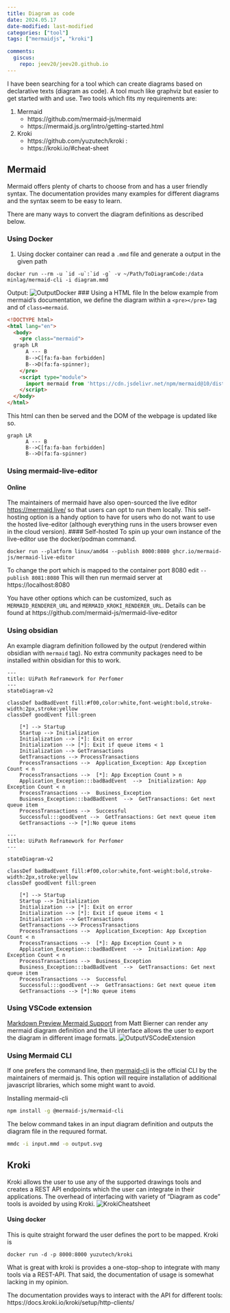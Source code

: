 ```yaml
---
title: Diagram as code
date: 2024.05.17
date-modified: last-modified
categories: ["tool"]
tags: ["mermaidjs", "kroki"]

comments:
  giscus:
    repo: jeev20/jeev20.github.io
---
```


I have been searching for a tool which can create diagrams based on declarative texts (diagram as code). A tool much like graphviz but easier to get started with and use. Two tools which fits my requirements are:

1. Mermaid
	* https://github.com/mermaid-js/mermaid 
	* https://mermaid.js.org/intro/getting-started.html
2. Kroki
	*  https://github.com/yuzutech/kroki : 
	*  https://kroki.io/#cheat-sheet

## Mermaid 

Mermaid offers plenty of charts to choose from and has a user friendly syntax. The documentation provides many examples for different diagrams and the syntax seem to be easy to learn.

There are many ways to convert the diagram definitions as described below.


### Using Docker 

1. Using docker container can read a `.mmd` file and generate a output in the given path

```docker
docker run --rm -u `id -u`:`id -g` -v ~/Path/ToDiagramCode:/data minlag/mermaid-cli -i diagram.mmd
```

Output:
![OutputDocker](images/dockeroutput.png)
### Using a HTML file 
In the below example from mermaid's documentation, we define the diagram within a `<pre></pre>` tag and of `class=mermaid`. 
```html
<!DOCTYPE html>
<html lang="en">
  <body>
    <pre class="mermaid">
  graph LR
      A --- B
      B-->C[fa:fa-ban forbidden]
      B-->D(fa:fa-spinner);
    </pre>
    <script type="module">
      import mermaid from 'https://cdn.jsdelivr.net/npm/mermaid@10/dist/mermaid.esm.min.mjs';
    </script>
  </body>
</html>
```

This html can then be served and the DOM of the webpage is updated like so. 
```mermaid
graph LR
      A --- B
      B-->C[fa:fa-ban forbidden]
      B-->D(fa:fa-spinner)
```

### Using mermaid-live-editor
#### Online 
The maintainers of mermaid have also open-sourced the live editor [https://mermaid.live/](https://mermaid.live/) so that users can opt to run them locally. This self-hosting option is a handy option to have for users who do not want to use the hosted live-editor (although everything runs in the users browser even in the cloud version). 
#### Self-hosted
To spin up your own instance of the live-editor use the docker/podman command. 
```.docker
docker run --platform linux/amd64 --publish 8000:8080 ghcr.io/mermaid-js/mermaid-live-editor
```
To change the port which is mapped to the container port 8080 edit  `--publish 8081:8080`
This will then run mermaid server at https://localhost:8080

You have other options which can be customized, such as `MERMAID_RENDERER_URL` and  `MERMAID_KROKI_RENDERER_URL`. Details can be found at https://github.com/mermaid-js/mermaid-live-editor


### Using obsidian

An example diagram definition followed by the output (rendered within obsidian with `mermaid` tag). No extra community packages need to be installed within obsidian for this to work. 
```mermaid
---
title: UiPath Reframework for Perfomer
---
stateDiagram-v2

classDef badBadEvent fill:#f00,color:white,font-weight:bold,stroke-width:2px,stroke:yellow
classDef goodEvent fill:green

    [*] --> Startup
    Startup --> Initialization
    Initialization --> [*]: Exit on error
    Initialization --> [*]: Exit if queue items < 1
    Initialization --> GetTransactions
    GetTransactions --> ProcessTransactions
    ProcessTransactions -->  Application_Exception: App Exception Count < n
    ProcessTransactions -->  [*]: App Exception Count > n
    Application_Exception:::badBadEvent  -->  Initialization: App Exception Count < n
    ProcessTransactions -->  Business_Exception
    Business_Exception:::badBadEvent  -->  GetTransactions: Get next queue item
    ProcessTransactions -->  Successful
    Successful:::goodEvent -->  GetTransactions: Get next queue item
    GetTransactions --> [*]:No queue items
```

```mermaid
---
title: UiPath Reframework for Perfomer
---

stateDiagram-v2

classDef badBadEvent fill:#f00,color:white,font-weight:bold,stroke-width:2px,stroke:yellow
classDef goodEvent fill:green

    [*] --> Startup
    Startup --> Initialization
    Initialization --> [*]: Exit on error
    Initialization --> [*]: Exit if queue items < 1
    Initialization --> GetTransactions
    GetTransactions --> ProcessTransactions
    ProcessTransactions -->  Application_Exception: App Exception Count < n
    ProcessTransactions -->  [*]: App Exception Count > n
    Application_Exception:::badBadEvent  -->  Initialization: App Exception Count < n
    ProcessTransactions -->  Business_Exception
    Business_Exception:::badBadEvent  -->  GetTransactions: Get next queue item
    ProcessTransactions -->  Successful
    Successful:::goodEvent -->  GetTransactions: Get next queue item
    GetTransactions --> [*]:No queue items
```

### Using VSCode extension
[Markdown Preview Mermaid Support](https://github.com/mjbvz/vscode-markdown-mermaid.git) from Matt Bierner can render any mermaid diagram definition and the UI interface allows the user to export the diagram in different image formats. 
![OutputVSCodeExtension](images/VsCodeExtension.png)


### Using Mermaid CLI
If one prefers the command line, then [mermaid-cli](https://github.com/mermaid-js/mermaid-cli.git) is the official CLI by the maintainers of mermaid js. This option will require installation of additional javascript libraries, which some might want to avoid. 

Installing mermaid-cli 
```.bash
npm install -g @mermaid-js/mermaid-cli
```
The below command takes in an input diagram definition and outputs the diagram file in the requured format.
```.bash
mmdc -i input.mmd -o output.svg
```


## Kroki
Kroki allows the user to use any of the supported drawings tools and creates a REST API endpoints which the user can integrate in their applications. The overhead of interfacing with variety of "Diagram as code" tools is avoided by using Kroki. 
![KrokiCheatsheet](images/KrokiCheatSheet.png)

#### Using docker 
This is quite straight forward the user defines the port to be mapped. Kroki is 
```.docker
docker run -d -p 8000:8000 yuzutech/kroki
```
What is great with kroki is provides a one-stop-shop to integrate with many tools via a REST-API. That said, the documentation of usage is somewhat lacking in my opinion.

The documentation provides ways to interact with the API for different tools: https://docs.kroki.io/kroki/setup/http-clients/ 


